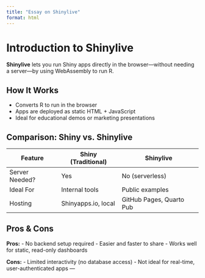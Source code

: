 ```yaml
---
title: "Essay on Shinylive"
format: html
---
```


# Introduction to Shinylive

**Shinylive** lets you run Shiny apps directly in the browser—without needing a server—by using WebAssembly to run R.

## How It Works
- Converts R to run in the browser
- Apps are deployed as static HTML + JavaScript
- Ideal for educational demos or marketing presentations

## Comparison: Shiny vs. Shinylive

| Feature        | Shiny (Traditional) | Shinylive         |
|----------------|---------------------|--------------------|
| Server Needed? | Yes                 | No (serverless)    |
| Ideal For      | Internal tools      | Public examples    |
| Hosting        | Shinyapps.io, local | GitHub Pages, Quarto Pub |

## Pros & Cons

**Pros:**
- No backend setup required
- Easier and faster to share
- Works well for static, read-only dashboards

**Cons:**
- Limited interactivity (no database access)
- Not ideal for real-time, user-authenticated apps
---
